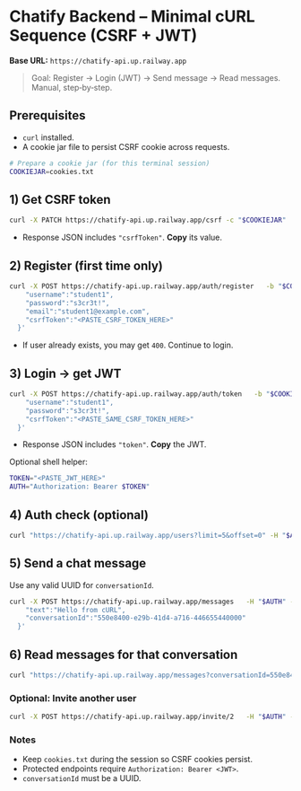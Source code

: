 # Chatify Backend – Minimal cURL Sequence (CSRF + JWT)

**Base URL:** `https://chatify-api.up.railway.app`

> Goal: Register → Login (JWT) → Send message → Read messages. Manual, step‑by‑step.

## Prerequisites
- `curl` installed.
- A cookie jar file to persist CSRF cookie across requests.

```bash
# Prepare a cookie jar (for this terminal session)
COOKIEJAR=cookies.txt
```

## 1) Get CSRF token
```bash
curl -X PATCH https://chatify-api.up.railway.app/csrf -c "$COOKIEJAR"
```
- Response JSON includes `"csrfToken"`. **Copy** its value.

## 2) Register (first time only)
```bash
curl -X POST https://chatify-api.up.railway.app/auth/register   -b "$COOKIEJAR"   -H "Content-Type: application/json"   -d '{
    "username":"student1",
    "password":"s3cr3t!",
    "email":"student1@example.com",
    "csrfToken":"<PASTE_CSRF_TOKEN_HERE>"
  }'
```
- If user already exists, you may get `400`. Continue to login.

## 3) Login → get JWT
```bash
curl -X POST https://chatify-api.up.railway.app/auth/token   -b "$COOKIEJAR"   -H "Content-Type: application/json"   -d '{
    "username":"student1",
    "password":"s3cr3t!",
    "csrfToken":"<PASTE_SAME_CSRF_TOKEN_HERE>"
  }'
```
- Response JSON includes `"token"`. **Copy** the JWT.

Optional shell helper:
```bash
TOKEN="<PASTE_JWT_HERE>"
AUTH="Authorization: Bearer $TOKEN"
```

## 4) Auth check (optional)
```bash
curl "https://chatify-api.up.railway.app/users?limit=5&offset=0" -H "$AUTH"
```

## 5) Send a chat message
Use any valid UUID for `conversationId`.
```bash
curl -X POST https://chatify-api.up.railway.app/messages   -H "$AUTH" -H "Content-Type: application/json"   -d '{
    "text":"Hello from cURL",
    "conversationId":"550e8400-e29b-41d4-a716-446655440000"
  }'
```

## 6) Read messages for that conversation
```bash
curl "https://chatify-api.up.railway.app/messages?conversationId=550e8400-e29b-41d4-a716-446655440000"   -H "$AUTH"
```

### Optional: Invite another user
```bash
curl -X POST https://chatify-api.up.railway.app/invite/2   -H "$AUTH" -H "Content-Type: application/json"   -d '{"conversationId":"550e8400-e29b-41d4-a716-446655440000"}'
```

### Notes
- Keep `cookies.txt` during the session so CSRF cookies persist.
- Protected endpoints require `Authorization: Bearer <JWT>`.
- `conversationId` must be a UUID.

